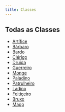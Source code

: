 ```yaml
---
title: Classes
---
```


## Todas as Classes

- [Artífice](/kompendium/dnd5/classes/artificer)
- [Bárbaro](/kompendium/dnd5/classes/barbarian)
- [Bardo](/kompendium/dnd5/classes/bard)
- [Clérigo](/kompendium/dnd5/classes/cleric)
- [Druida](/kompendium/dnd5/classes/druid)
- [Guerreiro](/kompendium/dnd5/classes/fighter)
- [Monge](/kompendium/dnd5/classes/monk)
- [Paladino](/kompendium/dnd5/classes/paladin)
- [Patrulheiro](/kompendium/dnd5/classes/ranger)
- [Ladino](/kompendium/dnd5/classes/rogue)
- [Feitiçeiro](/kompendium/dnd5/classes/sorcerer)
- [Bruxo](/kompendium/dnd5/classes/warlock)
- [Mago](/kompendium/dnd5/classes/wizard)
